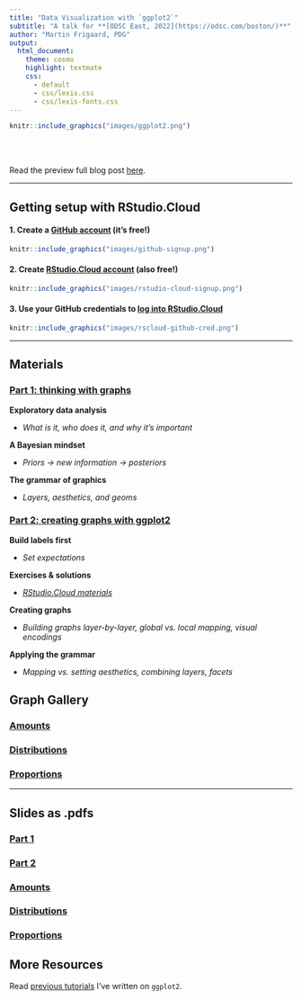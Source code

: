 ```yaml
---
title: "Data Visualization with `ggplot2`"
subtitle: "A talk for **[ODSC East, 2022](https://odsc.com/boston/)**"
author: "Martin Frigaard, PDG"
output:
  html_document:
    theme: cosmo
    highlight: textmate
    css:
      - default
      - css/lexis.css
      - css/lexis-fonts.css
---
```


```r
knitr::include_graphics("images/ggplot2.png")
```

<br><br>

Read the preview full blog post [here](https://opendatascience.com/ggplot2-a-framework-for-thinking-with-graphs/).

***

## Getting setup with RStudio.Cloud

#### 1. Create a [GitHub account](https://github.com/) (it's free!)

```r
knitr::include_graphics("images/github-signup.png")
```

#### 2. Create [RStudio.Cloud account](https://rstudio.cloud/plans/free) (also free!)


```r
knitr::include_graphics("images/rstudio-cloud-signup.png")
```

#### 3. Use your GitHub credentials to [log into RStudio.Cloud](https://client.login.rstudio.cloud/oauth/register?redirect=https%3A%2F%2Fclient.login.rstudio.cloud%2Foauth%2Flogin%3Fshow_auth%3D0%26show_login%3D0) 

```r
knitr::include_graphics("images/rscloud-github-cred.png")
```

***

## Materials 

### [Part 1: thinking with graphs](https://mjfrigaard.github.io/odsc-ggplot2-2022/ggplot2-slides-01.html#1)

**Exploratory data analysis**

- *What is it, who does it, and why it's important*

**A Bayesian mindset**

- *Priors -> new information -> posteriors*

**The grammar of graphics**

- *Layers, aesthetics, and geoms*
  
### [Part 2: creating graphs with ggplot2](https://mjfrigaard.github.io/odsc-ggplot2-2022/ggplot2-slides-02.html#1) 

**Build labels first**

- *Set expectations*

**Exercises & solutions**

- *[RStudio.Cloud materials](https://rstudio.cloud/spaces/225054/content/all?sort=name_asc)*

**Creating graphs**

- *Building graphs layer-by-layer, global vs. local mapping, visual encodings*

**Applying the grammar**

- *Mapping vs. setting aesthetics, combining layers, facets*


## Graph Gallery

### [Amounts](https://mjfrigaard.github.io/odsc-ggplot2-2022/ggp2-gallery-01-amounts.html#1)

### [Distributions](https://mjfrigaard.github.io/odsc-ggplot2-2022/ggp2-gallery-02-distributions.html#1)

### [Proportions](https://mjfrigaard.github.io/odsc-ggplot2-2022/ggp2-gallery-03-proportions.html#1)

<!--

- A collection of common graphs and code.

-->

***

## Slides as .pdfs

### [Part 1](https://github.com/mjfrigaard/odsc-ggplot2-2022/blob/gh-pages/pdfs/ggplot2-slides-01.pdf)

### [Part 2](https://github.com/mjfrigaard/odsc-ggplot2-2022/blob/gh-pages/pdfs/ggplot2-slides-02.pdf)

### [Amounts](https://github.com/mjfrigaard/odsc-ggplot2-2022/blob/gh-pages/pdfs/ggp2-gallery-01-amounts.pdf)

<!-- https://mjfrigaard.github.io/odsc-ggplot2-2022/ggp2-gallery-01-amounts.html#1 -->

### [Distributions](https://github.com/mjfrigaard/odsc-ggplot2-2022/blob/gh-pages/pdfs/ggp2-gallery-02-distributions.pdf)

<!-- https://mjfrigaard.github.io/odsc-ggplot2-2022/ggp2-gallery-02-distributions.html#1 -->

### [Proportions](https://github.com/mjfrigaard/odsc-ggplot2-2022/blob/gh-pages/pdfs/ggp2-gallery-03-proportions.pdf)

<!-- https://mjfrigaard.github.io/odsc-ggplot2-2022/ggp2-gallery-03-proportions.html#1 -->


## More Resources 

Read [previous tutorials](https://www.storybench.org/getting-started-data-visualization-r-using-ggplot2/) I've written on `ggplot2`.  
